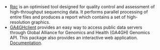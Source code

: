 <br/>


- [Rqc](http://bioconductor.org/packages/Rqc/) is an optimised tool designed for
quality control and assessment of high-throughput sequencing data. It performs
parallel processing of entire files and produces a report which contains a set
of high-resolution graphics.
- [GA4GHclient](https://github.com/labbcb/GA4GHclient) provides an easy way to
access public data servers through Global Alliance for Genomics and Health
(GA4GH) Genomics API. This package also provides an interactive web application.
<a href="ga4ghclient/index.html" target="_blank">Documentation</a>.